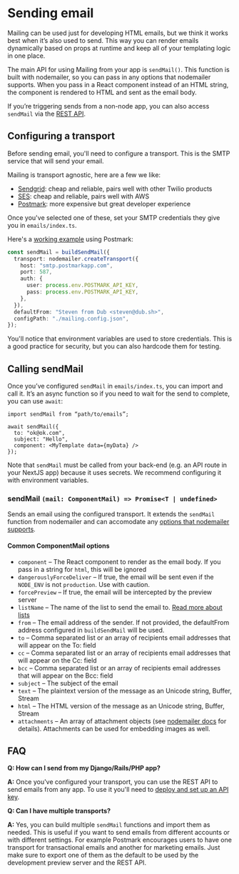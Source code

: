 # Sending email

Mailing can be used just for developing HTML emails, but we think it works best when it’s also used to send. This way you can render emails dynamically based on props at runtime and keep all of your templating logic in one place.

The main API for using Mailing from your app is `sendMail()`. This function is built with nodemailer, so you can pass in any options that nodemailer supports. When you pass in a React component instead of an HTML string, the component is rendered to HTML and sent as the email body.

If you’re triggering sends from a non-node app, you can also access `sendMail` via the [REST API](/docs/rest-api).

## Configuring a transport

Before sending email, you'll need to configure a transport. This is the SMTP service that will send your email.

Mailing is transport agnostic, here are a few we like:

- [Sendgrid](https://sendgrid.com): cheap and reliable, pairs well with other Twilio products
- [SES](https://aws.amazon.com/ses/): cheap and reliable, pairs well with AWS
- [Postmark](https://postmarkapp.com): more expensive but great developer experience

Once you've selected one of these, set your SMTP credentials they give you in `emails/index.ts`.

Here's a [working example](https://github.com/steven-tey/dub/blob/main/emails/index.ts) using Postmark:

```ts
const sendMail = buildSendMail({
  transport: nodemailer.createTransport({
    host: "smtp.postmarkapp.com",
    port: 587,
    auth: {
      user: process.env.POSTMARK_API_KEY,
      pass: process.env.POSTMARK_API_KEY,
    },
  }),
  defaultFrom: "Steven from Dub <steven@dub.sh>",
  configPath: "./mailing.config.json",
});
```

You'll notice that environment variables are used to store credentials. This is a good practice for security, but you can also hardcode them for testing.

## Calling sendMail

Once you’ve configured `sendMail` in `emails/index.ts`, you can import and call it. It’s an async function so if you need to wait for the send to complete, you can use `await`:

```tsx
import sendMail from “path/to/emails”;

await sendMail({
  to: "ok@ok.com",
  subject: "Hello",
  component: <MyTemplate data={myData} />
});
```

Note that `sendMail` must be called from your back-end (e.g. an API route in your NextJS app) because it uses secrets. We recommend configuring it with environment variables.

### sendMail `(mail: ComponentMail) => Promise<T | undefined>`

Sends an email using the configured transport. It extends the `sendMail` function from nodemailer and can accomodate any [options that nodemailer supports](https://nodemailer.com/message/).

#### Common ComponentMail options

- `component` – The React component to render as the email body. If you pass in a string for `html`, this will be ignored
- `dangerouslyForceDeliver` – If true, the email will be sent even if the `NODE_ENV` is not `production`. Use with caution.
- `forcePreview` – If true, the email will be intercepted by the preview server
- `listName` – The name of the list to send the email to. [Read more about lists](/docs/lists)
- `from` – The email address of the sender. If not provided, the defaultFrom address configured in `buildSendMail` will be used.
- `to` – Comma separated list or an array of recipients email addresses that will appear on the To: field
- `cc` – Comma separated list or an array of recipients email addresses that will appear on the Cc: field
- `bcc` – Comma separated list or an array of recipients email addresses that will appear on the Bcc: field
- `subject` – The subject of the email
- `text` – The plaintext version of the message as an Unicode string, Buffer, Stream
- `html` – The HTML version of the message as an Unicode string, Buffer, Stream
- `attachments` – An array of attachment objects (see [nodemailer docs](https://nodemailer.com/message/attachments/) for details). Attachments can be used for embedding images as well.

## FAQ

**Q: How can I send from my Django/Rails/PHP app?**

**A:** Once you've configured your transport, you can use the REST API to send emails from any app. To use it you'll need to [deploy and set up an API key](/docs/deploy).

**Q: Can I have multiple transports?**

**A:** Yes, you can build multiple `sendMail` functions and import them as needed.
This is useful if you want to send emails from different accounts or with
different settings. For example Postmark encourages users to have one transport
for transactional emails and another for marketing emails. Just make sure to export
one of them as the default to be used by the development preview server
and the REST API.

